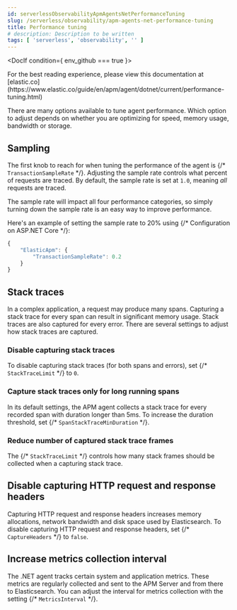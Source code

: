 ```yaml
---
id: serverlessObservabilityApmAgentsNetPerformanceTuning
slug: /serverless/observability/apm-agents-net-performance-tuning
title: Performance tuning
# description: Description to be written
tags: [ 'serverless', 'observability', '' ]
---
```





<DocIf condition={ env_github === true }>

<DocCallOut title="Note">
For the best reading experience,
please view this documentation at [elastic.co](https://www.elastic.co/guide/en/apm/agent/dotnet/current/performance-tuning.html)
</DocCallOut>

</DocIf>

<div id="performance-tuning"></div>

There are many options available to tune agent performance.
Which option to adjust depends on whether you are optimizing for speed, memory usage, bandwidth or storage.

<div id="performance-tuning-sampling"></div>

## Sampling

The first knob to reach for when tuning the performance of the agent is {/* <DocLink id="enApmAgentDotnetConfigCore" section="transactionsamplerate">`TransactionSampleRate`</DocLink> */}.
Adjusting the sample rate controls what percent of requests are traced.
By default, the sample rate is set at `1.0`, meaning _all_ requests are traced.

The sample rate will impact all four performance categories,
so simply turning down the sample rate is an easy way to improve performance.

Here's an example of setting the sample rate to 20% using {/* <DocLink id="enApmAgentDotnetConfigurationOnAspNetCore">Configuration on ASP.NET Core</DocLink> */}:

```js
{
    "ElasticApm": {
        "TransactionSampleRate": 0.2
    }
}
```

<div id="performance-tuning-stack-traces"></div>

## Stack traces

In a complex application,
a request may produce many spans.
Capturing a stack trace for every span can result in significant memory usage.
Stack traces are also captured for every error.
There are several settings to adjust how stack traces are captured.

<div id="performance-tuning-disable-capturing-stack-traces"></div>

### Disable capturing stack traces

To disable capturing stack traces (for both spans and errors),
set {/* <DocLink id="enApmAgentDotnetConfigStacktrace" section="stacktracelimit-performance">`StackTraceLimit`</DocLink> */} to `0`.

<div id="performance-tuning-stack-traces-for-long-running-spans"></div>

### Capture stack traces only for long running spans

In its default settings,
the APM agent collects a stack trace for every recorded span with duration longer than 5ms.
To increase the duration threshold,
set {/* <DocLink id="enApmAgentDotnetConfigStacktrace" section="spanstacktraceminduration-performance">`SpanStackTraceMinDuration`</DocLink> */}.

<div id="performance-tuning-stack-frame-limit"></div>

### Reduce number of captured stack trace frames 

The {/* <DocLink id="enApmAgentDotnetConfigStacktrace" section="stacktracelimit-performance">`StackTraceLimit`</DocLink> */} controls how many stack frames should be collected
when a capturing stack trace.

<div id="performance-tuning-disable-capture-headers"></div>

## Disable capturing HTTP request and response headers

Capturing HTTP request and response headers increases memory allocations,
network bandwidth and disk space used by Elasticsearch.
To disable capturing HTTP request and response headers,
set {/* <DocLink id="enApmAgentDotnetConfigHttp" section="captureheaders-performance">`CaptureHeaders`</DocLink> */} to `false`.

<div id="performance-tuning-increase-metrics-collection-interval"></div>

## Increase metrics collection interval

The .NET agent tracks certain system and application metrics.
These metrics are regularly collected and sent to the APM Server and from there to Elasticsearch.
You can adjust the interval for metrics collection with the setting {/* <DocLink id="enApmAgentDotnetConfigReporter" section="metricsinterval-added[100-beta1]">`MetricsInterval`</DocLink> */}.
